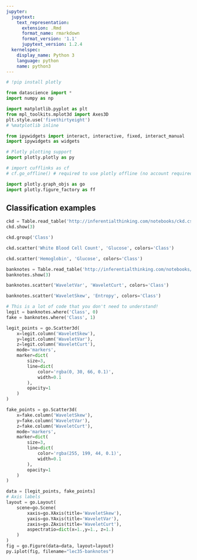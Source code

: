 ```yaml
---
jupyter:
  jupytext:
    text_representation:
      extension: .Rmd
      format_name: rmarkdown
      format_version: '1.1'
      jupytext_version: 1.2.4
  kernelspec:
    display_name: Python 3
    language: python
    name: python3
---
```


```python
# !pip install plotly

from datascience import *
import numpy as np

import matplotlib.pyplot as plt
from mpl_toolkits.mplot3d import Axes3D
plt.style.use('fivethirtyeight')
# %matplotlib inline

from ipywidgets import interact, interactive, fixed, interact_manual
import ipywidgets as widgets

# Plotly plotting support
import plotly.plotly as py

# import cufflinks as cf
# cf.go_offline() # required to use plotly offline (no account required).

import plotly.graph_objs as go
import plotly.figure_factory as ff
```

## Classification examples

```python
ckd = Table.read_table('http://inferentialthinking.com/notebooks/ckd.csv').relabeled('Blood Glucose Random', 'Glucose')
ckd.show(3)
```

```python
ckd.group('Class')
```

```python
ckd.scatter('White Blood Cell Count', 'Glucose', colors='Class')
```

```python
ckd.scatter('Hemoglobin', 'Glucose', colors='Class')
```

```python
banknotes = Table.read_table('http://inferentialthinking.com/notebooks/banknote.csv')
banknotes.show(3)
```

```python
banknotes.scatter('WaveletVar', 'WaveletCurt', colors='Class')
```

```python
banknotes.scatter('WaveletSkew', 'Entropy', colors='Class')
```

```python
# This is a lot of code that you don't need to understand!
legit = banknotes.where('Class', 0)
fake = banknotes.where('Class', 1)

legit_points = go.Scatter3d(
    x=legit.column('WaveletSkew'),
    y=legit.column('WaveletVar'), 
    z=legit.column('WaveletCurt'), 
    mode='markers',
    marker=dict(
        size=3,
        line=dict(
            color='rgba(0, 30, 66, 0.1)',
            width=0.1
        ),
        opacity=1
    )
)

fake_points = go.Scatter3d(
    x=fake.column('WaveletSkew'),
    y=fake.column('WaveletVar'), 
    z=fake.column('WaveletCurt'), 
    mode='markers',
    marker=dict(
        size=3,
        line=dict(
            color='rgba(255, 199, 44, 0.1)',
            width=0.1
        ),
        opacity=1
    )
)
```

```python
data = [legit_points, fake_points]
# Axis labels
layout = go.Layout(
    scene=go.Scene(
        xaxis=go.XAxis(title='WaveletSkew'),
        yaxis=go.YAxis(title='WaveletVar'),
        zaxis=go.ZAxis(title='WaveletCurt'),
        aspectratio=dict(x=1.,y=1., z=1.)
    )
)
fig = go.Figure(data=data, layout=layout)
py.iplot(fig, filename="lec35-banknotes")
```
